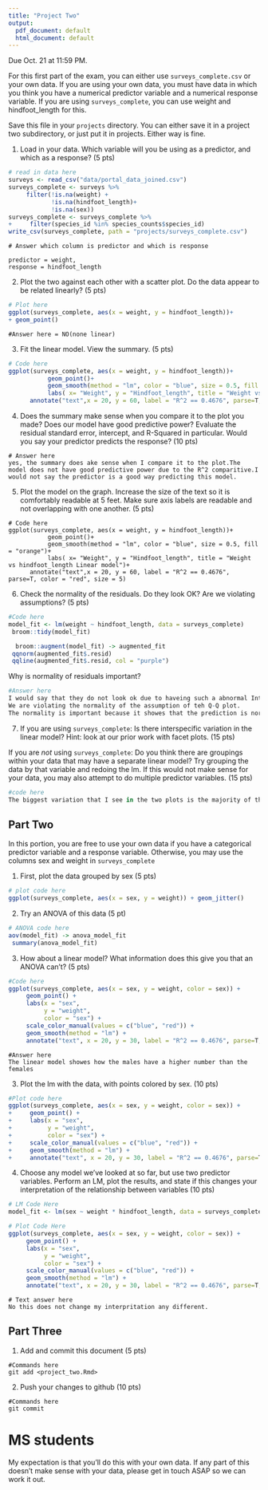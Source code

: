 ```yaml
---
title: "Project Two"
output:
  pdf_document: default
  html_document: default
---
```


Due Oct. 21 at 11:59 PM. 

For this first part of the exam, you can either use `surveys_complete.csv` or your own data. If you are using your own data, you must have data in which you think you have a numerical predictor variable and a numerical response variable. If you are using `surveys_complete`, you can use weight and hindfoot_length for this.

Save this file in your `projects` directory. You can either save it in a project two subdirectory, or just put it in projects. Either way is fine.


1) Load in your data. Which variable will you be using as a predictor, and which as a response? (5 pts)

```r
# read in data here
surveys <- read_csv("data/portal_data_joined.csv")
surveys_complete <- surveys %>%
     filter(!is.na(weight) +          
            !is.na(hindfoot_length)+  
            !is.na(sex)) 
surveys_complete <- surveys_complete %>%
+     filter(species_id %in% species_counts$species_id)
write_csv(surveys_complete, path = "projects/surveys_complete.csv")
```

```
# Answer which column is predictor and which is response

predictor = weight,
response = hindfoot_length
```

2) Plot the two against each other with a scatter plot. Do the data appear to be related linearly? (5 pts)


```r
# Plot here
ggplot(surveys_complete, aes(x = weight, y = hindfoot_length))+ 
+ geom_point()
```

```
#Answer here = NO(none linear)
```


3) Fit the linear model. View the summary. (5 pts)


```r
# Code here
ggplot(surveys_complete, aes(x = weight, y = hindfoot_length))+ 
           geom_point()+
           geom_smooth(method = "lm", color = "blue", size = 0.5, fill = "orange")+ 
           labs( x= "Weight", y = "Hindfoot_length", title = "Weight vs hindfoot_length Linear model")+
      annotate("text",x = 20, y = 60, label = "R^2 == 0.4676", parse=T, color = "red", size = 5)
```

4) Does the summary make sense when you compare it to the plot you made? Does our model have good predictive power? Evaluate the residual standard error, intercept, and R-Squared in particular. Would you say your predictor predicts the response?  (10 pts)


```
# Answer here
yes, the summary does ake sense when I compare it to the plot.The model does not have good predictive power due to the R^2 comparitive.I would not say the predictor is a good way predicting this model.
```


5) Plot the model on the graph. Increase the size of the text so it is comfortably readable at 5 feet. Make sure axis labels are readable and not overlapping with one another. (5 pts)

```
# Code here
ggplot(surveys_complete, aes(x = weight, y = hindfoot_length))+ 
           geom_point()+
           geom_smooth(method = "lm", color = "blue", size = 0.5, fill = "orange")+ 
           labs( x= "Weight", y = "Hindfoot_length", title = "Weight vs hindfoot_length Linear model")+
      annotate("text",x = 20, y = 60, label = "R^2 == 0.4676", parse=T, color = "red", size = 5)
```


6) Check the normality of the residuals. Do they look OK? Are we violating assumptions? (5 pts)

```r

#Code here
model_fit <- lm(weight ~ hindfoot_length, data = surveys_complete)
 broom::tidy(model_fit)

  broom::augment(model_fit) -> augmented_fit
 qqnorm(augmented_fit$.resid)
 qqline(augmented_fit$.resid, col = "purple")
```

Why is normality of residuals important? 

```r

#Answer here
I would say that they do not look ok due to haveing such a abnormal Intercept.
We are violating the normality of the assumption of teh Q-Q plot.
The normality is important because it showes that the prediction is normally distributed.
```

7) If you are using `surveys_complete`: Is there interspecific variation in the linear model? Hint: look at our prior work with facet plots. (15 pts) 

If you are *not* using  `surveys_complete`: Do you think there are groupings within your data that may have a separate linear model? Try grouping the data by that variable and redoing the lm. If this would not make sense for your data, you may also attempt to do multiple predictor variables. (15 pts)

```r
#code here
The biggest variation that I see in the two plots is the majority of the points in the facet plot condenst in the middle and then split leading to a sharp r^2 line where the other has a line that runs most of teh points then the points take a sharp upward angle. 
```

## Part Two

In this portion, you are free to use your own data if you have a categorical predictor variable and a response variable. Otherwise, you may use the columns sex and weight in `surveys_complete`

1) First, plot the data grouped by sex (5 pts)

```r

# plot code here
ggplot(surveys_complete, aes(x = sex, y = weight)) + geom_jitter()
```

2) Try an ANOVA of this data (5 pt)

```r
# ANOVA code here
aov(model_fit) -> anova_model_fit
 summary(anova_model_fit)
```

3) How about a linear model? What information does this give you that an ANOVA can't? (5 pts)


```r
#Code here
ggplot(surveys_complete, aes(x = sex, y = weight, color = sex)) + 
     geom_point() + 
     labs(x = "sex",
          y = "weight",
          color = "sex") + 
     scale_color_manual(values = c("blue", "red")) + 
     geom_smooth(method = "lm") +
     annotate("text", x = 20, y = 30, label = "R^2 == 0.4676", parse=T, size=5)
```

```
#Answer here
The linear model showes how the males have a higher number than the females
```

3) Plot the lm with the data, with points colored by sex. (10 pts)


```r
#Plot code here
ggplot(surveys_complete, aes(x = sex, y = weight, color = sex)) + 
+     geom_point() + 
+     labs(x = "sex",
+          y = "weight",
+          color = "sex") + 
+     scale_color_manual(values = c("blue", "red")) + 
+     geom_smooth(method = "lm") +
+     annotate("text", x = 20, y = 30, label = "R^2 == 0.4676", parse=T, size=5)
```

4) Choose any model we've looked at so far, but use two predictor variables. Perform an LM, plot the results, and state if this changes your interpretation of the relationship between variables (10 pts)

```r
# LM Code Here
model_fit <- lm(sex ~ weight * hindfoot_length, data = surveys_complete)+ summary(model_fit)
```

```r
# Plot Code Here 
ggplot(surveys_complete, aes(x = sex, y = weight, color = sex)) + 
     geom_point() + 
     labs(x = "sex",
          y = "weight",
          color = "sex") + 
     scale_color_manual(values = c("blue", "red")) + 
     geom_smooth(method = "lm") +
     annotate("text", x = 20, y = 30, label = "R^2 == 0.4676", parse=T, size=5)
```

```
# Text answer here
No this does not change my interpritation any different.
```

## Part Three


1) Add and commit this document (5 pts)

```
#Commands here
git add <project_two.Rmd>
```

2) Push your changes to github (10 pts)

```
#Commands here
git commit

```



# MS students

My expectation is that you'll do this with your own data. If any part of this doesn't make sense with your data, please get in touch ASAP so we can work it out.
